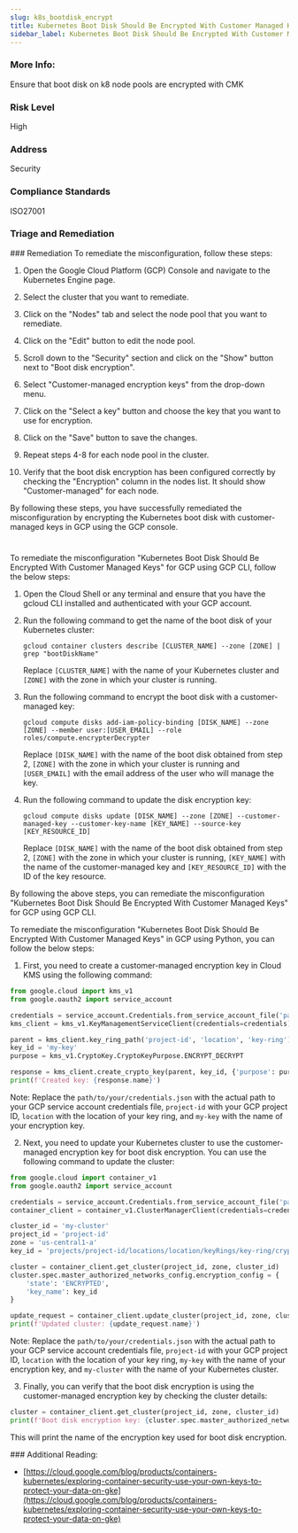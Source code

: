 ```yaml
---
slug: k8s_bootdisk_encrypt
title: Kubernetes Boot Disk Should Be Encrypted With Customer Managed Keys
sidebar_label: Kubernetes Boot Disk Should Be Encrypted With Customer Managed Keys
---
```


### More Info:

Ensure that boot disk on k8 node pools are encrypted with CMK

### Risk Level

High

### Address

Security

### Compliance Standards

ISO27001


### Triage and Remediation
<Tabs>
<Tab title='Remediation'>
### Remediation

<AccordionGroup>
<Accordion title='Using Console' defaultOpen='true'>
To remediate the misconfiguration, follow these steps:

1. Open the Google Cloud Platform (GCP) Console and navigate to the Kubernetes Engine page.

2. Select the cluster that you want to remediate.

3. Click on the "Nodes" tab and select the node pool that you want to remediate.

4. Click on the "Edit" button to edit the node pool.

5. Scroll down to the "Security" section and click on the "Show" button next to "Boot disk encryption".

6. Select "Customer-managed encryption keys" from the drop-down menu.

7. Click on the "Select a key" button and choose the key that you want to use for encryption.

8. Click on the "Save" button to save the changes.

9. Repeat steps 4-8 for each node pool in the cluster.

10. Verify that the boot disk encryption has been configured correctly by checking the "Encryption" column in the nodes list. It should show "Customer-managed" for each node.

By following these steps, you have successfully remediated the misconfiguration by encrypting the Kubernetes boot disk with customer-managed keys in GCP using the GCP console.

#
</Accordion>

<Accordion title='Using CLI'>
To remediate the misconfiguration "Kubernetes Boot Disk Should Be Encrypted With Customer Managed Keys" for GCP using GCP CLI, follow the below steps:

1. Open the Cloud Shell or any terminal and ensure that you have the gcloud CLI installed and authenticated with your GCP account.

2. Run the following command to get the name of the boot disk of your Kubernetes cluster:

   ```
   gcloud container clusters describe [CLUSTER_NAME] --zone [ZONE] | grep "bootDiskName"
   ```

   Replace `[CLUSTER_NAME]` with the name of your Kubernetes cluster and `[ZONE]` with the zone in which your cluster is running.

3. Run the following command to encrypt the boot disk with a customer-managed key:

   ```
   gcloud compute disks add-iam-policy-binding [DISK_NAME] --zone [ZONE] --member user:[USER_EMAIL] --role roles/compute.encrypterDecrypter
   ```

   Replace `[DISK_NAME]` with the name of the boot disk obtained from step 2, `[ZONE]` with the zone in which your cluster is running and `[USER_EMAIL]` with the email address of the user who will manage the key.

4. Run the following command to update the disk encryption key:

   ```
   gcloud compute disks update [DISK_NAME] --zone [ZONE] --customer-managed-key --customer-key-name [KEY_NAME] --source-key [KEY_RESOURCE_ID]
   ```

   Replace `[DISK_NAME]` with the name of the boot disk obtained from step 2, `[ZONE]` with the zone in which your cluster is running, `[KEY_NAME]` with the name of the customer-managed key and `[KEY_RESOURCE_ID]` with the ID of the key resource.

By following the above steps, you can remediate the misconfiguration "Kubernetes Boot Disk Should Be Encrypted With Customer Managed Keys" for GCP using GCP CLI.
</Accordion>

<Accordion title='Using Python'>
To remediate the misconfiguration "Kubernetes Boot Disk Should Be Encrypted With Customer Managed Keys" in GCP using Python, you can follow the below steps:

1. First, you need to create a customer-managed encryption key in Cloud KMS using the following command:

```python
from google.cloud import kms_v1
from google.oauth2 import service_account

credentials = service_account.Credentials.from_service_account_file('path/to/your/credentials.json')
kms_client = kms_v1.KeyManagementServiceClient(credentials=credentials)

parent = kms_client.key_ring_path('project-id', 'location', 'key-ring')
key_id = 'my-key'
purpose = kms_v1.CryptoKey.CryptoKeyPurpose.ENCRYPT_DECRYPT

response = kms_client.create_crypto_key(parent, key_id, {'purpose': purpose})
print(f'Created key: {response.name}')
```

Note: Replace the `path/to/your/credentials.json` with the actual path to your GCP service account credentials file, `project-id` with your GCP project ID, `location` with the location of your key ring, and `my-key` with the name of your encryption key.

2. Next, you need to update your Kubernetes cluster to use the customer-managed encryption key for boot disk encryption. You can use the following command to update the cluster:

```python
from google.cloud import container_v1
from google.oauth2 import service_account

credentials = service_account.Credentials.from_service_account_file('path/to/your/credentials.json')
container_client = container_v1.ClusterManagerClient(credentials=credentials)

cluster_id = 'my-cluster'
project_id = 'project-id'
zone = 'us-central1-a'
key_id = 'projects/project-id/locations/location/keyRings/key-ring/cryptoKeys/my-key'

cluster = container_client.get_cluster(project_id, zone, cluster_id)
cluster.spec.master_authorized_networks_config.encryption_config = {
    'state': 'ENCRYPTED',
    'key_name': key_id
}

update_request = container_client.update_cluster(project_id, zone, cluster_id, cluster)
print(f'Updated cluster: {update_request.name}')
```

Note: Replace the `path/to/your/credentials.json` with the actual path to your GCP service account credentials file, `project-id` with your GCP project ID, `location` with the location of your key ring, `my-key` with the name of your encryption key, and `my-cluster` with the name of your Kubernetes cluster.

3. Finally, you can verify that the boot disk encryption is using the customer-managed encryption key by checking the cluster details:

```python
cluster = container_client.get_cluster(project_id, zone, cluster_id)
print(f'Boot disk encryption key: {cluster.spec.master_authorized_networks_config.encryption_config.key_name}')
```

This will print the name of the encryption key used for boot disk encryption.
</Accordion>

</AccordionGroup>
</Tab>
</Tabs>
### Additional Reading:

- [https://cloud.google.com/blog/products/containers-kubernetes/exploring-container-security-use-your-own-keys-to-protect-your-data-on-gke](https://cloud.google.com/blog/products/containers-kubernetes/exploring-container-security-use-your-own-keys-to-protect-your-data-on-gke) 

